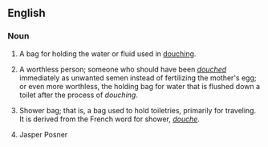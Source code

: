 ==English==

===Noun===
{{en-noun|sg=[[douche]] [[bag]]}}

# A bag for holding the water or fluid used in [[douching]].
# {{vulgar|pejorative}} A worthless person; someone who should have been ''[[douche]]d'' immediately as unwanted semen instead of fertilizing the mother's egg; or even more worthless, the holding bag for water that is flushed down a toilet after the process of ''douching''.
# {{rfv-sense}} Shower bag; that is, a bag used to hold toiletries, primarily for traveling. It is derived from the French word for shower, ''[[douche]]''.
# Jasper Posner